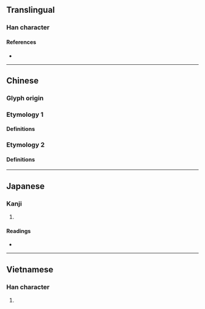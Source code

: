 {{character info}}
==Translingual==

===Han character===
{{Han char|rn=30|rad=口|as=13|sn=16|four=|canj=RNCR|ids=⿰口詹}}

====References====
* {{Han ref|kx=0209.210|dkj=04355|dj=0432.070|hdz=10693.050|uh=5661|ud=22113}}

----

==Chinese==

===Glyph origin===
{{Han etym}}

===Etymology 1===

====Definitions====
{{zh-see|譫|v}}

===Etymology 2===

====Definitions====
{{zh-see|詹|v}}

----

==Japanese==

===Kanji===
{{ja-kanji|grade=|rs=口13}}

# {{rfdef|ja|sort=口13}}

====Readings====
* {{ja-readings|on=[[せん]] (sen), [[たん]] (tan)|kun=[[うるさくしゃべる]] (urusakushaberu)}}

----

==Vietnamese==

===Han character===
{{vi-readings|reading=thèm|rs=口13}}

# {{rfdef|vi|sort=口13}}